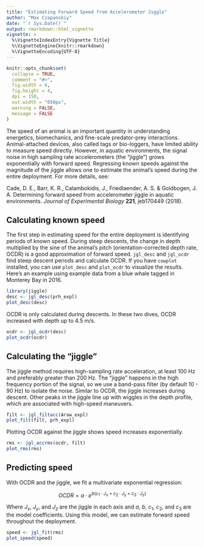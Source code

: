 ```yaml
---
title: "Estimating Forward Speed from Accelerometer Jiggle"
author: "Max Czapanskiy"
date: "`r Sys.Date()`"
output: rmarkdown::html_vignette
vignette: >
  %\VignetteIndexEntry{Vignette Title}
  %\VignetteEngine{knitr::rmarkdown}
  %\VignetteEncoding{UTF-8}
---
```


```r
knitr::opts_chunk$set(
  collapse = TRUE,
  comment = "#>",
  fig.width = 6,
  fig.height = 4,
  dpi = 150,
  out.width = "650px",
  warning = FALSE,
  message = FALSE
)
```

The speed of an animal is an important quantity in understanding energetics, biomechanics, and fine-scale predator-prey interactions. Animal-attached devices, also called tags or bio-loggers, have limited ability to measure speed directly. However, in aquatic environments, the signal noise in high sampling rate accelerometers (the "jiggle") grows exponentially with forward speed. Regressing known speeds against the magnitude of the jiggle allows one to estimate the animal's speed during the entire deployment. For more details, see: 

Cade, D. E., Barr, K. R., Calambokidis, J., Friedlaender, A. S. & Goldbogen, J. A. Determining forward speed from accelerometer jiggle in aquatic environments. *Journal of Experimental Biology* **221**, jeb170449 (2018).

## Calculating known speed

The first step in estimating speed for the entire deployment is identifying periods of known speed. During steep descents, the change in depth multiplied by the sine of the animal's pitch (orientation-corrected depth rate, OCDR) is a good approximation of forward speed. `jgl_desc` and `jgl_ocdr` find steep descent periods and calculate OCDR. If you have `cowplot` installed, you can use `plot_desc` and `plot_ocdr` to visualize the results. Here's an example using example data from a blue whale tagged in Monterey Bay in 2016.

```r
library(jiggle)
desc <- jgl_desc(prh_expl)
plot_desc(desc)
```

OCDR is only calculated during descents. In these two dives, OCDR increased with depth up to 4.5 m/s.

```r
ocdr <- jgl_ocdr(desc)
plot_ocdr(ocdr)
```

## Calculating the "jiggle"

The jiggle method requires high-sampling rate acceleration, at least 100 Hz and preferably greater than 200 Hz. The "jiggle" happens in the high frequency portion of the signal, so we use a band-pass filter (by default 10 - 90 Hz) to isolate the noise. Similar to OCDR, the jiggle increases during descent. Other peaks in the jiggle line up with wiggles in the depth profile, which are associated with high-speed maneuvers.

```r
filt <- jgl_filtacc(Araw_expl)
plot_filt(filt, prh_expl)
```

Plotting OCDR against the jiggle shows speed increases exponentially.

```r
rms <- jgl_accrms(ocdr, filt)
plot_rms(rms)
```

## Predicting speed

With OCDR and the jiggle, we fit a multivariate exponential regression:

$$
OCDR = a \cdot e^{b(c_1 \cdot J_x + c_2 \cdot J_y + c_3 \cdot J_z)}
$$

Where $J_x$, $J_y$, and $J_z$ are the jiggle in each axis and $a$, $b$, $c_1$, $c_2$, and $c_3$ are the model coefficients. Using this model, we can estimate forward speed throughout the deployment.

```r
speed <- jgl_fit(rms)
plot_speed(speed)
```
